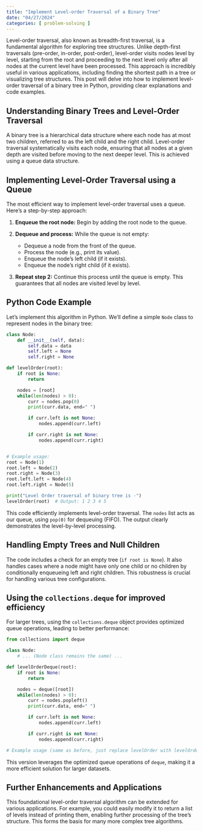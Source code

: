 ```yaml
---
title: "Implement Level-order Traversal of a Binary Tree"
date: "04/27/2024"
categories: [ problem-solving ]
---
```


Level-order traversal, also known as breadth-first traversal, is a fundamental algorithm for exploring tree structures.  Unlike depth-first traversals (pre-order, in-order, post-order), level-order visits nodes level by level, starting from the root and proceeding to the next level only after all nodes at the current level have been processed. This approach is incredibly useful in various applications, including finding the shortest path in a tree or visualizing tree structures.  This post will delve into how to implement level-order traversal of a binary tree in Python, providing clear explanations and code examples.


## Understanding Binary Trees and Level-Order Traversal

A binary tree is a hierarchical data structure where each node has at most two children, referred to as the left child and the right child.  Level-order traversal systematically visits each node, ensuring that all nodes at a given depth are visited before moving to the next deeper level. This is achieved using a queue data structure.

## Implementing Level-Order Traversal using a Queue

The most efficient way to implement level-order traversal uses a queue.  Here's a step-by-step approach:

1. **Enqueue the root node:**  Begin by adding the root node to the queue.

2. **Dequeue and process:** While the queue is not empty:
    * Dequeue a node from the front of the queue.
    * Process the node (e.g., print its value).
    * Enqueue the node's left child (if it exists).
    * Enqueue the node's right child (if it exists).

3. **Repeat step 2:** Continue this process until the queue is empty.  This guarantees that all nodes are visited level by level.

## Python Code Example

Let's implement this algorithm in Python.  We'll define a simple `Node` class to represent nodes in the binary tree:


```python
class Node:
    def __init__(self, data):
        self.data = data
        self.left = None
        self.right = None

def levelOrder(root):
    if root is None:
        return

    nodes = [root]
    while(len(nodes) > 0):
        curr = nodes.pop(0)
        print(curr.data, end=" ")

        if curr.left is not None:
            nodes.append(curr.left)

        if curr.right is not None:
            nodes.append(curr.right)


# Example usage:
root = Node(1)
root.left = Node(2)
root.right = Node(3)
root.left.left = Node(4)
root.left.right = Node(5)

print("Level Order traversal of binary tree is -")
levelOrder(root)  # Output: 1 2 3 4 5
```

This code efficiently implements level-order traversal. The `nodes` list acts as our queue, using `pop(0)` for dequeuing (FIFO).  The output clearly demonstrates the level-by-level processing.


## Handling Empty Trees and Null Children

The code includes a check for an empty tree (`if root is None`).  It also handles cases where a node might have only one child or no children by conditionally enqueueing left and right children.  This robustness is crucial for handling various tree configurations.


## Using the `collections.deque` for improved efficiency

For larger trees, using the `collections.deque` object provides optimized queue operations, leading to better performance:

```python
from collections import deque

class Node:
    # ... (Node class remains the same) ...

def levelOrderDeque(root):
    if root is None:
        return

    nodes = deque([root])
    while(len(nodes) > 0):
        curr = nodes.popleft()
        print(curr.data, end=" ")

        if curr.left is not None:
            nodes.append(curr.left)

        if curr.right is not None:
            nodes.append(curr.right)

# Example usage (same as before, just replace levelOrder with levelOrderDeque)
```

This version leverages the optimized queue operations of `deque`, making it a more efficient solution for larger datasets.


##  Further Enhancements and Applications

This foundational level-order traversal algorithm can be extended for various applications. For example, you could easily modify it to return a list of levels instead of printing them, enabling further processing of the tree's structure.  This forms the basis for many more complex tree algorithms.
